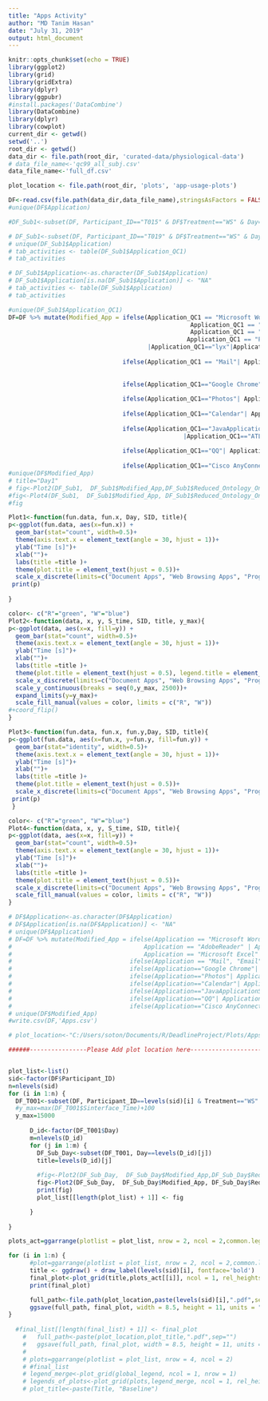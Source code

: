 ```yaml
---
title: "Apps Activity"
author: "MD Tanim Hasan"
date: "July 31, 2019"
output: html_document
---
```


```r
knitr::opts_chunk$set(echo = TRUE)
library(ggplot2)
library(grid)
library(gridExtra)
library(dplyr)
library(ggpubr)
#install.packages('DataCombine')
library(DataCombine)
library(dplyr)
library(cowplot)
current_dir <- getwd()
setwd('..')
root_dir <- getwd()
data_dir <- file.path(root_dir, 'curated-data/physiological-data')
# data_file_name<-'qc99_all_subj.csv'
data_file_name<-'full_df.csv'

plot_location <- file.path(root_dir, 'plots', 'app-usage-plots')
```


```r
DF<-read.csv(file.path(data_dir,data_file_name),stringsAsFactors = FALSE)
#unique(DF$Application)
```

```r
#DF_Sub1<-subset(DF, Participant_ID=="T015" & DF$Treatment=="WS" & Day=="Day1" & DF$Activities_QC2=="Computer Working" & DF$Reduced_Ontology_One!="SA")

# DF_Sub1<-subset(DF, Participant_ID=="T019" & DF$Treatment=="WS" & Day=="Day2")
# unique(DF_Sub1$Application)
# tab_activities <- table(DF_Sub1$Application_QC1)
# tab_activities

```

```r
# DF_Sub1$Application<-as.character(DF_Sub1$Application)
# DF_Sub1$Application[is.na(DF_Sub1$Application)] <- "NA"
# tab_activities <- table(DF_Sub1$Application)
# tab_activities

#unique(DF_Sub1$Application_QC1)
DF=DF %>% mutate(Modified_App = ifelse(Application_QC1 == "Microsoft Word" | Application_QC1 == "Microsoft AutoUpdate" |Application_QC1 == "Microsoft PowerPoint" | Application_QC1 == "AdobeAcrobat"| 
                                                   Application_QC1 == "AdobeReader" | Application_QC1 == "Emacs-x86_64-10_9" |Application_QC1 == "EndNote X7"|Application_QC1 == "Microsoft Excel" |Application_QC1 == "zotero"|
                                                   Application_QC1 == "Evernote"| Application_QC1 == "Preview"|Application_QC1 == "TextEdit"|Application_QC1 == "Acrobat"|Application_QC1 == "WINWORD"|
                                                  Application_QC1 == "POWERPNT"|Application_QC1 == "EXCEL"|Application_QC1=="MendeleyDesktop"|Application_QC1=="AcroRd32"|Application_QC1=="Photoshop"
                                       |Application_QC1=="lyx"|Application_QC1=="BibDesk"|Application_QC1=="TeXShop","Document Apps", 
                                       
                                ifelse(Application_QC1 == "Mail"| Application_QC1 == "Microsoft Outlook", "Email",
                                       
                                       
                                ifelse(Application_QC1=="Google Chrome"| Application_QC1=="firefox"|Application_QC1=="Safari"|Application_QC1=="chrome", "Web Browsing Apps",
                                       
                                ifelse(Application_QC1=="Photos"| Application_QC1=="iTunes"|Application_QC1=="Spotify" | Application_QC1=="App Store"| Application_QC1=="FindMy", "Entertaining Apps",
                                       
                                ifelse(Application_QC1=="Calendar"| Application_QC1=="Finder" | Application_QC1=="Notes" | Application_QC1=="explorer", "Utilities Apps",
                                       
                                ifelse(Application_QC1=="JavaApplication_QC1Stub"| Application_QC1=="RStudio" | Application_QC1=="Osascript" | Application_QC1=="Terminal" | Application_QC1=="Console" 
                                                 |Application_QC1=="ATLAS.ti" |Application_QC1=="TeamViewer" | Application_QC1 == "Idle"| Application_QC1 == "rstudio"| Application_QC1 == "pycharm"| Application_QC1 == "iTerm2"| Application_QC1 == "Mathematica"| Application_QC1 == "MATLAB", "Programming Apps",
                                       
                                ifelse(Application_QC1=="QQ"| Application_QC1=="Skype" |Application_QC1=="FaceTime"| Application_QC1=="Slack" |Application_QC1=="WeChat"| Application_QC1=="Messages" | Application_QC1=="Telegram Desktop" | Application_QC1=="Discord"  , "Virtual Communication Apps",
                                       
                                ifelse(Application_QC1=="Cisco AnyConnect Secure Mobility Client"| Application_QC1=="NA", "NA" ,"NA")))))))))
#unique(DF$Modified_App)
# title="Day1"
# fig<-Plot2(DF_Sub1,  DF_Sub1$Modified_App,DF_Sub1$Reduced_Ontology_One ,DF_Sub1$Day,DF_Sub1$Participant_ID, title)
#fig<-Plot4(DF_Sub1,  DF_Sub1$Modified_App, DF_Sub1$Reduced_Ontology_One, DF_Sub1$Sinterface_Time,DF_Sub1$Participant_ID, title)
#fig
```


```r
Plot1<-function(fun.data, fun.x, Day, SID, title){
p<-ggplot(fun.data, aes(x=fun.x)) + 
  geom_bar(stat="count", width=0.5)+
  theme(axis.text.x = element_text(angle = 30, hjust = 1))+
  ylab("Time [s]")+
  xlab("")+
  labs(title =title )+
  theme(plot.title = element_text(hjust = 0.5))+
  scale_x_discrete(limits=c("Document Apps", "Web Browsing Apps", "Programming Apps", "Email", "Utilities Apps", "Virtual Communication Apps", "Entertaining Apps", "NA" ))
 print(p)
 
}
```

```r
color<- c("R"="green", "W"="blue")
Plot2<-function(data, x, y, S_time, SID, title, y_max){
p<-ggplot(data, aes(x=x, fill=y)) + 
  geom_bar(stat="count", width=0.5)+
  theme(axis.text.x = element_text(angle = 30, hjust = 1))+
  ylab("Time [s]")+
  xlab("")+
  labs(title =title )+
  theme(plot.title = element_text(hjust = 0.5), legend.title = element_blank())+
  scale_x_discrete(limits=c("Document Apps", "Web Browsing Apps", "Programming Apps", "Email", "Utilities Apps", "Virtual Communication Apps", "Entertaining Apps" ))+
  scale_y_continuous(breaks = seq(0,y_max, 2500))+
  expand_limits(y=y_max)+
  scale_fill_manual(values = color, limits = c("R", "W"))
#+coord_flip()
}
```

```r
Plot3<-function(fun.data, fun.x, fun.y,Day, SID, title){
p<-ggplot(fun.data, aes(x=fun.x, y=fun.y, fill=fun.y)) + 
  geom_bar(stat="identity", width=0.5)+
  theme(axis.text.x = element_text(angle = 30, hjust = 1))+
  ylab("Time [s]")+
  xlab("")+
  labs(title =title )+
  theme(plot.title = element_text(hjust = 0.5))+
  scale_x_discrete(limits=c("Document Apps", "Web Browsing Apps", "Programming Apps", "Email", "Utilities Apps", "Virtual Communication Apps", "Entertaining Apps", "NA" ))
 print(p)
 }
```


```r
color<- c("R"="green", "W"="blue")
Plot4<-function(data, x, y, S_time, SID, title){
p<-ggplot(data, aes(x=x, fill=y)) + 
  geom_bar(stat="count", width=0.5)+
  theme(axis.text.x = element_text(angle = 30, hjust = 1))+
  ylab("Time [s]")+
  xlab("")+
  labs(title =title )+
  theme(plot.title = element_text(hjust = 0.5))+
  scale_x_discrete(limits=c("Document Apps", "Web Browsing Apps", "Programming Apps", "Email", "Utilities Apps", "Virtual Communication Apps", "Entertaining Apps" ))+
  scale_fill_manual(values = color, limits = c("R", "W"))
}
```


```r
# DF$Application<-as.character(DF$Application)
# DF$Application[is.na(DF$Application)] <- "NA"
# unique(DF$Application)
# DF=DF %>% mutate(Modified_App = ifelse(Application == "Microsoft Word" | Application == "Microsoft AutoUpdate" |Application == "Microsoft PowerPoint" | 
#                                     Application == "AdobeReader" | Application == "Emacs-x86_64-10_9" |Application == "EndNote X7"|
#                                     Application == "Microsoft Excel" |Application == "Preview","Document Apps", 
#                                 ifelse(Application == "Mail", "Email",
#                                 ifelse(Application=="Google Chrome"| Application=="Safari", "Web Browsing Apps",
#                                 ifelse(Application=="Photos"| Application=="iTunes" | Application=="App Store", "Entertaining Apps",
#                                 ifelse(Application=="Calendar"| Application=="Finder" | Application=="Notes", "Utilities Apps",
#                                 ifelse(Application=="JavaApplicationStub"| Application=="RStudio" | Application=="Osascript" | Application=="Terminal" | Application=="Console" |  Application=="TeamViewer", "Programming Apps",
#                                 ifelse(Application=="QQ"| Application=="Skype" |Application=="FaceTime"| Application=="Slack" |Application=="WeChat"| Application=="Messages"  , "Virtual Communication Apps",
#                                 ifelse(Application=="Cisco AnyConnect Secure Mobility Client"| Application=="NA", "NA" ,"NA")))))))))
# unique(DF$Modified_App)
#write.csv(DF,'Apps.csv')
```

```r
# plot_location<-"C:/Users/soton/Documents/R/DeadlineProject/Plots/AppsActivity/Version6/"

######----------------Please Add plot location here---------------------------################


plot_list<-list()
sid<-factor(DF$Participant_ID)
n=nlevels(sid)
for (i in 1:n) {
  DF_T001<-subset(DF, Participant_ID==levels(sid)[i] & Treatment=="WS" & Activities_QC2=="Computer Working" & Reduced_Activity_One!="SA" & Reduced_Activity_One!="SP")
  #y_max=max(DF_T001$Sinterface_Time)+100
  y_max=15000
  
      D_id<-factor(DF_T001$Day)
      m=nlevels(D_id)
      for (j in 1:m) {
        DF_Sub_Day<-subset(DF_T001, Day==levels(D_id)[j])
        title=levels(D_id)[j]
    
        #fig<-Plot2(DF_Sub_Day,  DF_Sub_Day$Modified_App,DF_Sub_Day$Reduced_Ontology_One, DF_S_D$Day,DF_S_D$Participant_ID, title)
        fig<-Plot2(DF_Sub_Day,  DF_Sub_Day$Modified_App, DF_Sub_Day$Reduced_Activity_One, DF_Sub_Day$Sinterface_Time,DF_Sub_Day$Participant_ID, title, y_max)
        print(fig)
        plot_list[[length(plot_list) + 1]] <- fig

      }
      
}

plots_act=ggarrange(plotlist = plot_list, nrow = 2, ncol = 2,common.legend = TRUE, legend="bottom")

for (i in 1:n) {
      #plot=ggarrange(plotlist = plot_list, nrow = 2, ncol = 2,common.legend = TRUE, legend="bottom")
      title <- ggdraw() + draw_label(levels(sid)[i], fontface='bold')
      final_plot<-plot_grid(title,plots_act[[i]], ncol = 1, rel_heights = c(.03, 1))
      print(final_plot)

      full_path<-file.path(plot_location,paste(levels(sid)[i],".pdf",sep=""))
      ggsave(full_path, final_plot, width = 8.5, height = 11, units = "in")
}
    
  #final_list[[length(final_list) + 1]] <- final_plot
    #   full_path<-paste(plot_location,plot_title,".pdf",sep="")
    #   ggsave(full_path, final_plot, width = 8.5, height = 11, units = "in")
    # 
    # plots=ggarrange(plotlist = plot_list, nrow = 4, ncol = 2)
    # #final_list
    # legend_merge<-plot_grid(global_legend, ncol = 1, nrow = 1)
    # legends_of_plots<-plot_grid(plots,legend_merge, ncol = 1, rel_heights = c(1, .05))
    # plot_title<-paste(Title, "Baseline")
    
    
    
```
